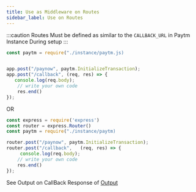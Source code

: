 ```yaml
---
title: Use as Middleware on Routes
sidebar_label: Use on Routes
---
```

:::caution 
 Routes Must be defined as similar to the `CALLBACK_URL`  in Paytm Instance During setup
:::
```javascript title="index.js"
const paytm = require("./instance/paytm.js)


app.post("/paynow", paytm.InitializeTransaction);
app.post("/callback", (req, res) => {
   console.log(req.body);
    // write your own code
    res.end()
});

```
OR
```javascript title="routes.js"
const express = require('express')
const router = express.Router()
const paytm = require("./instance/paytm)

router.post("/paynow", paytm.InitializeTransaction);
router.post("/callback",   (req, res) => {
     console.log(req.body);
    // write your own code
    res.end()
});

```
  See Output on CallBack Response of [Output]( /nodejs/use-on-routes)
